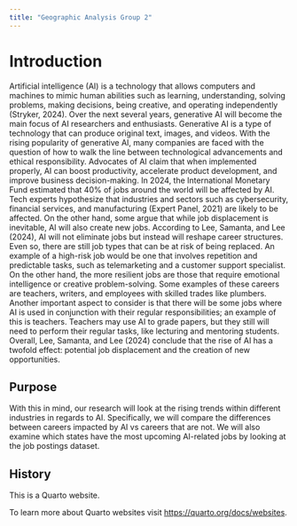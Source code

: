```yaml
---
title: "Geographic Analysis Group 2"
---
```



# Introduction

Artificial intelligence (AI) is a technology that allows computers and machines to mimic human abilities such as learning, understanding, solving problems, making decisions, being creative, and operating independently (Stryker, 2024). Over the next several years, generative AI will become the main focus of AI researchers and enthusiasts. Generative AI is a type of technology that can produce original text, images, and videos. With the rising popularity of generative AI, many companies are faced with the question of how to walk the line between technological advancements and ethical responsibility. Advocates of AI claim that when implemented properly, AI can boost productivity, accelerate product development, and improve business decision-making. In 2024, the International Monetary Fund estimated that 40% of jobs around the world will be affected by AI. Tech experts hypothesize that industries and sectors such as cybersecurity, financial services, and manufacturing (Expert Panel, 2021) are likely to be affected. On the other hand, some argue that while job displacement is inevitable, AI will also create new jobs. According to Lee, Samanta, and Lee (2024), AI will not eliminate jobs but instead will reshape career structures. Even so, there are still job types that can be at risk of being replaced. An example of a high-risk job would be one that involves repetition and predictable tasks, such as telemarketing and a customer support specialist. On the other hand, the more resilient jobs are those that require emotional intelligence or creative problem-solving. Some examples of these careers are teachers, writers, and employees with skilled trades like plumbers. Another important aspect to consider is that there will be some jobs where AI is used in conjunction with their regular responsibilities; an example of this is teachers. Teachers may use AI to grade papers, but they still will need to perform their regular tasks, like lecturing and mentoring students. Overall, Lee, Samanta, and Lee (2024) conclude that the rise of AI has a twofold effect: potential job displacement and the creation of new opportunities. 




## Purpose
With this in mind, our research will look at the rising trends within different industries in regards to AI. Specifically, we will compare the differences between careers impacted by AI vs careers that are not. We will also examine which states have the most upcoming AI-related jobs by looking at the job postings dataset.

## History

This is a Quarto website.

To learn more about Quarto websites visit <https://quarto.org/docs/websites>.
